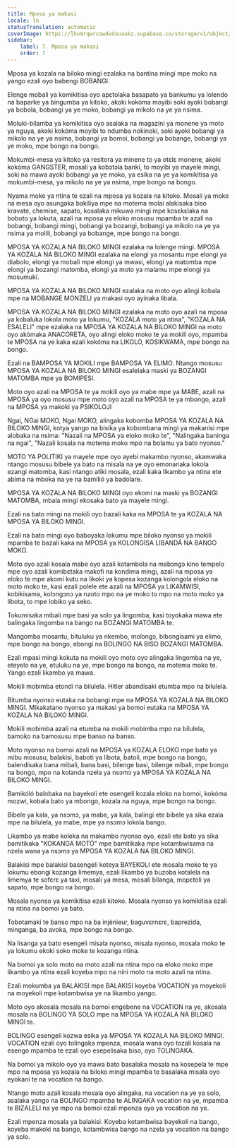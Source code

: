```yaml
---
title: Mposa ya makasi
locale: ln
statusTranslation: automatic
coverImage: https://lhvmrqwrcowdvduuaukz.supabase.co/storage/v1/object/public/strapi-uploads/small_cover-educacion-fundamental.webp-2d51a7828a2b1309555be27f7e2a61a0.webp
sidebar:
    label: 7. Mposa ya makasi
    order: 7
---
```

Mposa ya kozala na biloko mingi ezalaka na bantina mingi mpe moko na yango ezali oyo babengi BOBANGI.

Elenge mobali ya komikitisa oyo apɛtolaka basapato ya bankumu ya lolendo na baparke ya bingumba ya kitoko, akoki kokóma moyibi soki ayoki bobangi ya bobola, bobangi ya ye moko, bobangi ya mikolo na ye ya nsima.

Moluki-bilamba ya komikitisa oyo asalaka na magazini ya monene ya moto ya nguya, akoki kokóma moyibi to ndumba nokinoki, soki ayoki bobangi ya mikolo na ye ya nsima, bobangi ya bomoi, bobangi ya bobange, bobangi ya ye moko, mpe bongo na bongo.

Mokumbi-mesa ya kitoko ya resitora ya minene to ya otɛlɛ monene, akoki kokóma GANGSTER, mosali ya kobɔtɔla banki, to moyibi ya mayele mingi, soki na mawa ayoki bobangi ya ye moko, ya esika na ye ya komikitisa ya mokumbi-mesa, ya mikolo na ye ya nsima, mpe bongo na bongo.

Nyama moke ya ntina te ezali na mposa ya kozala na kitoko. Mosali ya moke na mesa oyo asungaka bakiliya mpe na motema molai alakisaka biso kravate, chemise, sapato, kosalaka mikuwa mingi mpe kosɛkɛlaka na boboto ya lokuta, azali na mposa ya eloko mosusu mpamba te azali na bobangi, bobangi mingi, bobangi ya bozangi, bobangi ya mikolo na ye ya nsima ya molili, bobangi ya bobange, mpe bongo na bongo.

MPOSA YA KOZALA NA BILOKO MINGI ezalaka na lolenge mingi. MPOSA YA KOZALA NA BILOKO MINGI ezalaka na elongi ya mosantu mpe elongi ya diabolo, elongi ya mobali mpe elongi ya mwasi, elongi ya matomba mpe elongi ya bozangi matomba, elongi ya moto ya malamu mpe elongi ya mosumuki.

MPOSA YA KOZALA NA BILOKO MINGI ezalaka na moto oyo alingi kobala mpe na MOBANGE MONZELI ya makasi oyo ayinaka libala.

MPOSA YA KOZALA NA BILOKO MINGI ezalaka na moto oyo azali na mposa ya kobaluka lokola moto ya lokumu, "KOZALA moto ya ntina", "KOZALA NA ESALELI" mpe ezalaka na MPOSA YA KOZALA NA BILOKO MINGI na moto oyo akómaka ANACORETA, oyo alingi eloko moko te ya mokili oyo, mpamba te MPOSA na ye kaka ezali kokóma na LIKOLO, KOSIKWAMA, mpe bongo na bongo.

Ezali na BAMPOSA YA MOKILI mpe BAMPOSA YA ELIMO. Ntango mosusu MPOSA YA KOZALA NA BILOKO MINGI esalelaka maski ya BOZANGI MATOMBA mpe ya BOMIPESI.

Moto oyo azali na MPOSA te ya mokili oyo ya mabe mpe ya MABE, azali na MPOSA ya oyo mosusu mpe moto oyo azali na MPOSA te ya mbongo, azali na MPOSA ya makoki ya PSIKOLOJI

Ngai, NGai MOKO, Ngai MOKO, alingaka kobomba MPOSA YA KOZALA NA BILOKO MINGI, kotya yango na bisika ya kobombana mingi ya makanisi mpe alobaka na nsima: "Nazali na MPOSA ya eloko moko te", "Nalingaka baninga na ngai", "Nazali kosala na motema moko mpo na bolamu ya bato nyonso."

MOTO YA POLITIKI ya mayele mpe oyo ayebi makambo nyonso, akamwaka ntango mosusu bibele ya bato na misala na ye oyo emonanaka lokola ezangi matomba, kasi ntango atiki mosala, ezali kaka likambo ya ntina ete abima na mboka na ye na bamilió ya badolare.

MPOSA YA KOZALA NA BILOKO MINGI oyo ekomi na maski ya BOZANGI MATOMBA, mbala mingi ekosaka bato ya mayele mingi.

Ezali na bato mingi na mokili oyo bazali kaka na MPOSA te ya KOZALA NA MPOSA YA BILOKO MINGI.

Ezali na bato mingi oyo baboyaka lokumu mpe biloko nyonso ya mokili mpamba te bazali kaka na MPOSA ya KOLONGISA LIBANDÁ NA BANGO MOKO.

Moto oyo azali kosala mabe oyo azali kotambola na mabɔngɔ kino tempelo mpe oyo azali komibɛtaka makofi na kondima mingi, azali na mposa ya eloko te mpe akomi kutu na likoki ya kopesa kozanga kolongola eloko na moto moko te, kasi ezali polele ete azali na MPOSA ya LIKAMWISI, kobikisama, kolɔngɔnɔ ya nzoto mpo na ye moko to mpo na moto moko ya libota, to mpe lobiko ya seko.

Tokumisaka mibali mpe basi ya solo ya lingomba, kasi toyokaka mawa ete balingaka lingomba na bango na BOZANGI MATOMBA te.

Mangomba mosantu, bituluku ya nkembo, molɔngɔ, bibongisami ya elimo, mpe bongo na bongo, ebongi na BOLINGO NA BISO BOZANGI MATOMBA.

Ezali mpasi mingi kokuta na mokili oyo moto oyo alingaka lingomba na ye, eteyelo na ye, etuluku na ye, mpe bongo na bongo, na motema moko te. Yango ezali likambo ya mawa.

Mokili mobimba etondi na bilulela. Hitler abandisaki etumba mpo na bilulela.

Bitumba nyonso eutaka na bobangi mpe na MPOSA YA KOZALA NA BILOKO MINGI. Mikakatano nyonso ya makasi ya bomoi eutaka na MPOSA YA KOZALA NA BILOKO MINGI.

Mokili mobimba azali na etumba na mokili mobimba mpo na bilulela, bamoko na bamosusu mpe banso na banso.

Moto nyonso na bomoi azali na MPOSA ya KOZALA ELOKO mpe bato ya mibu mosusu, balakisi, baboti ya libota, batoli, mpe bongo na bongo, balendisaka bana mibali, bana basi, bilenge basi, bilenge mibali, mpe bongo na bongo, mpo na kolanda nzela ya nsɔmɔ ya MPOSA YA KOZALA NA BILOKO MINGI.

Bamikóló balobaka na bayekoli ete osengeli kozala eloko na bomoi, kokóma mozwi, kobala bato ya mbongo, kozala na nguya, mpe bongo na bongo.

Bibele ya kala, ya nsɔmɔ, ya mabe, ya kala, balingi ete bibele ya sika ezala mpe na bilulela, ya mabe, mpe ya nsɔmɔ lokola bango.

Likambo ya mabe koleka na makambo nyonso oyo, ezali ete bato ya sika bamitikaka "KOKANGA MOTÓ" mpe bamitikaka mpe kotambwisama na nzela wana ya nsɔmɔ ya MPOSA YA KOZALA NA BILOKO MINGI.

Balakisi mpe balakisi basengeli koteya BAYEKOLI ete mosala moko te ya lokumu ebongi kozanga limemya, ezali likambo ya buzoba kotalela na limemya te sofɛrɛ ya taxi, mosali ya mesa, mosali bilanga, mopɛtoli ya sapato, mpe bongo na bongo.

Mosala nyonso ya komikitisa ezali kitoko. Mosala nyonso ya komikitisa ezali na ntina na bomoi ya bato.

Tobotamaki te banso mpo na ba injénieur, baguvɛrnɛrɛ, baprezida, minganga, ba avoka, mpe bongo na bongo.

Na lisanga ya bato esengeli misala nyonso, misala nyonso, mosala moko te ya lokumu ekoki soko moke te kozanga ntina.

Na bomoi ya solo moto na moto azali na ntina mpo na eloko moko mpe likambo ya ntina ezali koyeba mpo na nini moto na moto azali na ntina.

Ezali mokumba ya BALAKISI mpe BALAKISI koyeba VOCATION ya moyekoli na moyekoli mpe kotambwisa ye na likambo yango.

Moto oyo akosala mosala na bomoi engebene na VOCATION na ye, akosala mosala na BOLINGO YA SOLO mpe na MPOSA YA KOZALA NA BILOKO MINGI te.

BOLINGO esengeli kozwa esika ya MPOSA YA KOZALA NA BILOKO MINGI. VOCATION ezali oyo tolingaka mpenza, mosala wana oyo tozali kosala na esengo mpamba te ezali oyo esepelisaka biso, oyo TOLINGAKA.

Na bomoi ya mikolo oyo ya mawa bato basalaka mosala na kosepela te mpe mpo na mposa ya kozala na biloko mingi mpamba te basalaka misala oyo eyokani te na vocation na bango.

Ntango moto azali kosala mosala oyo alingaka, na vocation na ye ya solo, asalaka yango na BOLINGO mpamba te ALINGAKA vocation na ye, mpamba te BIZALELI na ye mpo na bomoi ezali mpenza oyo ya vocation na ye.

Ezali mpenza mosala ya balakisi. Koyeba kotambwisa bayekoli na bango, koyeba makoki na bango, kotambwisa bango na nzela ya vocation na bango ya solo.


